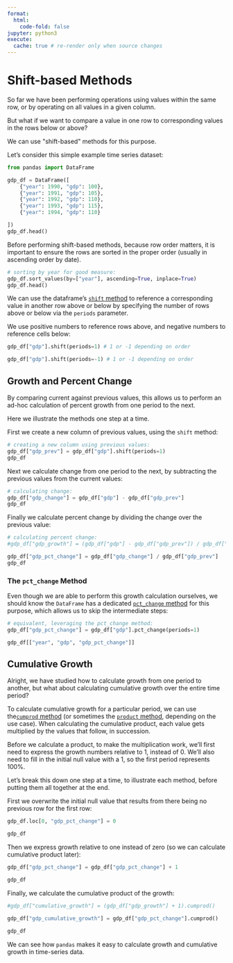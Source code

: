 ```yaml
---
format:
  html:
    code-fold: false
jupyter: python3
execute:
  cache: true # re-render only when source changes
---
```


# Shift-based Methods

So far we have been performing operations using values within the same row, or by operating on all values in a given column.

But what if we want to compare a value in one row to corresponding values in the rows below or above?

We can use \"shift-based\" methods for this purpose.


Let's consider this simple example time series dataset:

```python
from pandas import DataFrame

gdp_df = DataFrame([
    {"year": 1990, "gdp": 100},
    {"year": 1991, "gdp": 105},
    {"year": 1992, "gdp": 110},
    {"year": 1993, "gdp": 115},
    {"year": 1994, "gdp": 110}

])
gdp_df.head()
```

Before performing shift-based methods, because row order matters, it is important to ensure the rows are sorted in the proper order (usually in ascending order by date).

```python
# sorting by year for good measure:
gdp_df.sort_values(by=["year"], ascending=True, inplace=True)
gdp_df.head()
```

We can use the dataframe's [`shift` method](https://pandas.pydata.org/pandas-docs/stable/reference/api/pandas.DataFrame.shift.html) to reference a corresponding value in another row above or below by specifying the number of rows above or below via the `periods` parameter.



We use positive numbers to reference rows above, and negative numbers to reference cells below:


```python
gdp_df["gdp"].shift(periods=1) # 1 or -1 depending on order
```


```python
gdp_df["gdp"].shift(periods=-1) # 1 or -1 depending on order
```

## Growth and Percent Change

By comparing current against previous values, this allows us to perform an ad-hoc calculation of percent growth from one period to the next.

Here we illustrate the methods one step at a time.

First we create a new column of previous values, using the `shift` method:

```python
# creating a new column using previous values:
gdp_df["gdp_prev"] = gdp_df["gdp"].shift(periods=1)
gdp_df
```

Next we calculate change from one period to the next, by subtracting the previous values from the current values:
```python
# calculating change:
gdp_df["gdp_change"] = gdp_df["gdp"] - gdp_df["gdp_prev"]
gdp_df
```

Finally we calculate percent change by dividing the change over the previous value:

```python
# calculating percent change:
#gdp_df["gdp_growth"] = (gdp_df["gdp"] - gdp_df["gdp_prev"]) / gdp_df["gdp_prev"]

gdp_df["gdp_pct_change"] = gdp_df["gdp_change"] / gdp_df["gdp_prev"]
gdp_df
```

### The `pct_change` Method

Even though we are able to perform this growth calculation ourselves, we should know the `DataFrame` has a dedicated [`pct_change` method](https://pandas.pydata.org/docs/reference/api/pandas.Series.pct_change.html) for this purpose, which allows us to skip the intermediate steps:

```python
# equivalent, leveraging the pct_change method:
gdp_df["gdp_pct_change"] = gdp_df["gdp"].pct_change(periods=1)

gdp_df[["year", "gdp", "gdp_pct_change"]]
```

## Cumulative Growth

Alright, we have studied how to calculate growth from one period to another, but what about calculating cumulative growth over the entire time period?

To calculate cumulative growth for a particular period, we can use the[`cumprod` method](https://pandas.pydata.org/docs/reference/api/pandas.DataFrame.cumprod.html) (or sometimes the [`product` method](https://pandas.pydata.org/docs/reference/api/pandas.DataFrame.product.html), depending on the use case). When calculating the cumulative product, each value gets multiplied by the values that follow, in succession.


Before we calculate a product, to make the multiplication work, we'll first need to express the growth numbers relative to 1, instead of 0. We'll also need to fill in the initial null value with a 1, so the first period represents 100%.

Let's break this down one step at a time, to illustrate each method, before putting them all together at the end.


First we overwrite the initial null value that results from there being no previous row for the first row:

```python
gdp_df.loc[0, "gdp_pct_change"] = 0

gdp_df
```

Then we express growth relative to one instead of zero (so we can calculate cumulative product later):

```python
gdp_df["gdp_pct_change"] = gdp_df["gdp_pct_change"] + 1

gdp_df
```

Finally, we calculate the cumulative product of the growth:


```python
#gdp_df["cumulative_growth"] = (gdp_df["gdp_growth"] + 1).cumprod()

gdp_df["gdp_cumulative_growth"] = gdp_df["gdp_pct_change"].cumprod()

gdp_df
```

We can see how `pandas` makes it easy to calculate growth and cumulative growth in time-series data.
